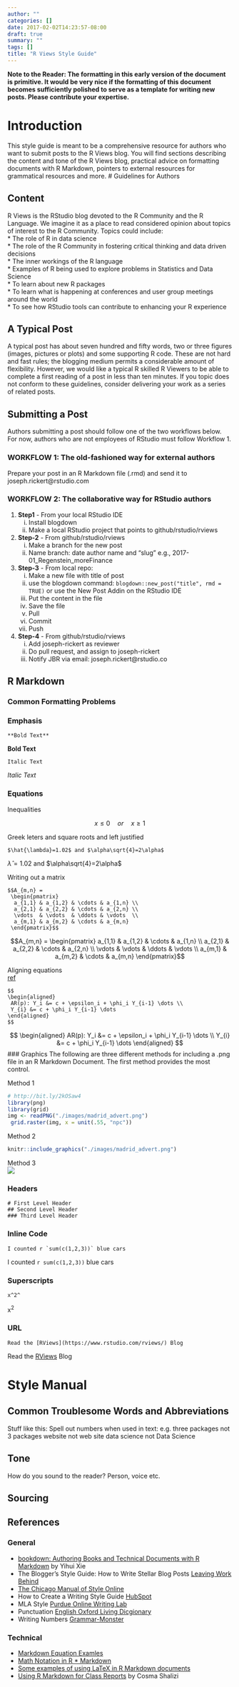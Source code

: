 ```yaml
---
author: ""
categories: []
date: 2017-02-02T14:23:57-08:00
draft: true
summary: ""
tags: []
title: "R Views Style Guide"
---
```

**Note to the Reader: The formatting in this early version of the document is primitive. It would be very nice if the formatting of this document becomes sufficiently polished to serve as a template for writing new posts. Please contribute your expertise.** 
   
# Introduction
This style guide is meant to be a comprehensive resource for authors who want to submit posts to the R Views blog. You will find sections describing the content and tone of the R Views blog, practical advice on formatting documents with R Markdown, pointers to external resources for grammatical resources and more.
# Guidelines for Authors

## Content
R Views is the RStudio blog devoted to the R Community and the R Language. We imagine it as a place to read considered opinion about topics of interest to the R Community. Topics could include:   
* The role of R in data science   
* The role of the R Community in fostering critical thinking and data driven decisions   
* The inner workings of the R language   
* Examples of R being used to explore problems in Statistics and Data Science   
* To learn about new R packages   
* To learn what is happening at conferences and user group meetings around the world   
* To see how RStudio tools can contribute to enhancing your R experience   

## A Typical Post
A typical post has about seven hundred and fifty words, two or three figures (images, pictures or plots) and some supporting R code. These are not hard and fast rules; the blogging medium permits a considerable amount of flexibility. However, we would like a typical R skilled R Viewers to be able to complete a first reading of a post in less than ten minutes. If you topic does not conform to these guidelines, consider delivering your work as a series of related posts.

## Submitting a Post
Authors submitting a post should follow one of the two workflows below. For now, authors who are not employees of RStudio must follow Workflow 1.

### WORKFLOW 1: The old-fashioned way for external authors
Prepare your post in an R Markdown file (.rmd) and send it to joseph.rickert@rstudio.com

### WORKFLOW 2: The collaborative way for RStudio authors
1. **Step1** - From your local RStudio IDE
    i)  Install blogdown
    ii) Make a local RStudio project that points to github/rstudio/rviews

2. **Step-2** - From github/rstudio/rviews
    i)  Make a branch for the new post
    ii)  Name branch: date author name and "slug" e.g., 2017-01_Regenstein_moreFinance

3. **Step-3** - From local repo:
    i)  Make a new file with title of post
    ii) use the blogdown command: `blogdown::new_post("title", rmd = TRUE)` or use the New Post Addin on the RStudio IDE
    iii) Put the content in the file
    iv)  Save the file
    v)  Pull
    vi)  Commit
    vii)  Push

4. **Step-4** - From github/rstudio/rviews
    i) Add joseph-rickert as reviewer
    ii) Do pull request, and assign to joseph-rickert
    iii) Notify JBR via email: joseph.rickert@rstudio.co


## R Markdown

### Common Formatting Problems





### Emphasis
```   
**Bold Text**
```   
**Bold Text**

```
Italic Text
```
*Italic Text*

### Equations
Inequalities

$$ x \leq 0 \quad or \quad x \geq 1 $$

Greek leters and square roots and left justified
```
$\hat{\lambda}=1.02$ and $\alpha\sqrt{4}=2\alpha$
```
$\hat{\lambda}=1.02$ and $\alpha\sqrt{4}=2\alpha$      

Writing out a matrix
```
$$A_{m,n} =
 \begin{pmatrix}
  a_{1,1} & a_{1,2} & \cdots & a_{1,n} \\
  a_{2,1} & a_{2,2} & \cdots & a_{2,n} \\
  \vdots  & \vdots  & \ddots & \vdots  \\
  a_{m,1} & a_{m,2} & \cdots & a_{m,n}
 \end{pmatrix}$$
```  
$$A_{m,n} =
 \begin{pmatrix}
  a_{1,1} & a_{1,2} & \cdots & a_{1,n} \\
  a_{2,1} & a_{2,2} & \cdots & a_{2,n} \\
  \vdots  & \vdots  & \ddots & \vdots  \\
  a_{m,1} & a_{m,2} & \cdots & a_{m,n}
 \end{pmatrix}$$

Aligning equations    
[ref](http://stackoverflow.com/questions/27081054/r-markdown-math-equation-allignment)
```
$$
\begin{aligned}
 AR(p): Y_i &= c + \epsilon_i + \phi_i Y_{i-1} \dots \\
 Y_{i} &= c + \phi_i Y_{i-1} \dots
\end{aligned}
$$
```
$$
\begin{aligned}
 AR(p): Y_i &= c + \epsilon_i + \phi_i Y_{i-1} \dots \\
 Y_{i} &= c + \phi_i Y_{i-1} \dots
\end{aligned}
$$
### Graphics
The following are three different methods for including a .png file in an R Markdown Document. The first method provides the most control.

Method 1    
```r
# http://bit.ly/2kOSaw4
library(png)
library(grid)
img <- readPNG("./images/madrid_advert.png")
 grid.raster(img, x = unit(.55, "npc"))
```

Method 2    
```r
knitr::include_graphics("./images/madrid_advert.png")
```
      
Method 3    
![](./images/madrid_advert.png)       

### Headers
```
# First Level Header   
## Second Level Header
### Third Level Header
``` 

### Inline Code
```
I counted r `sum(c(1,2,3))` blue cars  
```
I counted `r sum(c(1,2,3))` blue cars


### Superscripts
```
x^2^
```
x^2^

### URL
```
Read the [RViews](https://www.rstudio.com/rviews/) Blog
```
Read the [RViews](https://www.rstudio.com/rviews/) Blog



# Style Manual

## Common Troublesome Words and Abbreviations
Stuff like this:
Spell out numbers when used in text: e.g. three packages not 3 packages
website not web site
data science not Data Science

## Tone
How do you sound to the reader?
Person, voice etc.

## Sourcing

## References
### General
* [bookdown: Authoring Books and Technical Documents with R Markdown](https://bookdown.org/yihui/bookdown/) by Yihui Xie
* The Blogger's Style Guide: How to Write Stellar Blog Posts [Leaving Work Behind](http://leavingworkbehind.com/bloggers-style-guide/)
* [The Chicago Manual of Style Online](http://www.chicagomanualofstyle.org/home.html)
* How to Create a Writing Style Guide [HubSpot](https://blog.hubspot.com/blog/tabid/6307/bid/31247/The-Simple-Template-for-a-Thorough-Content-Style-Guide.aspx#sm.00013jhor2hx4e6ptm4248oqlgn3q)
* MLA Style [Purdue Online Writing Lab](https://owl.english.purdue.edu/owl/section/2/11/)
* Punctuation [English Oxford Living Dicgionary](https://en.oxforddictionaries.com/punctuation/)
* Writing Numbers [Grammar-Monster](http://www.grammar-monster.com/lessons/numbers_how_to_write_in_full.htm)   

### Technical
* [Markdown Equation Examles](http://www.montana.edu/rotella/documents/502/MarkdownEqnExamples.Rmd)
* [Math Notation in R * Markdown](https://rstudio-pubs-static.s3.amazonaws.com/18858_0c289c260a574ea08c0f10b944abc883.html)
* [Some examples of using LaTeX in R Markdown documents](http://www.calvin.edu/~rpruim/courses/m343/F12/RStudio/LatexExamples.html)
* [Using R Markdown for Class Reports](http://www.stat.cmu.edu/~cshalizi/rmarkdown/) by Cosma Shalizi
